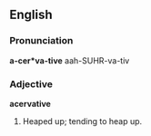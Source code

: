 ==English==

===Pronunciation===
'''a-cer*va-tive'''
aah-SUHR-va-tiv

===Adjective===
'''acervative'''

# Heaped up; tending to heap up.